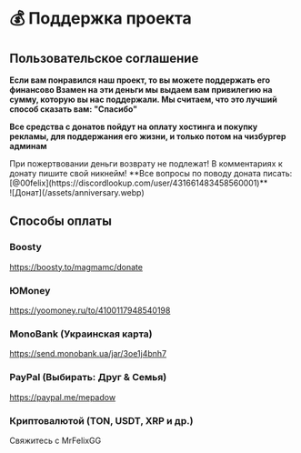 
# 💰 Поддержка проекта

## Пользовательское соглашение

**Если вам понравился наш проект, то вы можете поддержать его финансово Взамен на эти деньги мы выдаем вам привилегию на сумму, которую вы нас поддержали. Мы считаем, что это лучший способ сказать вам: "Спасибо"**

**Все средства с донатов пойдут на оплату хостинга и покупку рекламы, для поддержания его жизни, и только потом на чизбургер админам**

<Callout type='warning'>
    При пожертвовании деньги возврату не подлежат! В комментариях к донату пишите свой никнейм!
</Callout>

<Callout type='info'>
    **Все вопросы по поводу доната писать: [@00felix](https://discordlookup.com/user/431661483458560001)**
</Callout>

<br />
![Донат](/assets/anniversary.webp)

## Способы оплаты

### Boosty

https://boosty.to/magmamc/donate

### ЮMoney

https://yoomoney.ru/to/4100117948540198

### MonoBank (Украинская карта)

https://send.monobank.ua/jar/3oe1j4bnh7

### PayPal (Выбирать: Друг & Семья)

https://paypal.me/mepadow

### Криптовалютой (TON, USDT, XRP и др.)

Свяжитесь с MrFelixGG
